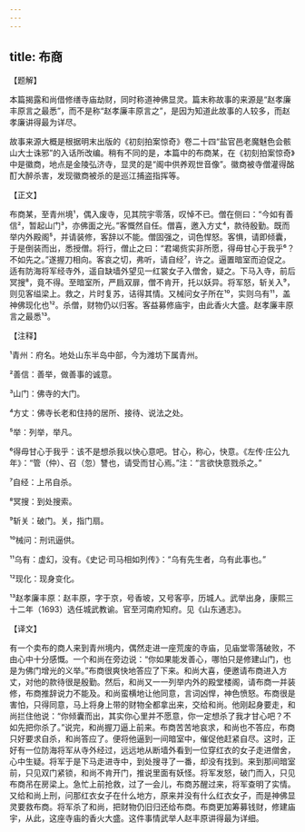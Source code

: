 ```yaml
---
---
---
```

title: 布商
---




【题解】


本篇揭露和尚借修缮寺庙劫财，同时称道神佛显灵。篇末称故事的来源是“赵孝廉丰原言之最悉”，而不是称“赵孝廉丰原言之”，是因为知道此故事的人较多，而赵孝廉讲得最为详尽。

故事来源大概是根据明末出版的《初刻拍案惊奇》卷二十四“盐官邑老魔魅色会骸山大士诛邪”的入话所改编。稍有不同的是，本篇中的布商某，在《初刻拍案惊奇》中是徽商，地点是金陵弘济寺，显灵的是“阁中供养观世音像”。徽商被寺僧灌得酩酊大醉杀害，发现徽商被杀的是巡江捕盗指挥等。

【正文】

布商某，至青州境¹，偶入废寺，见其院宇零落，叹悼不已。僧在侧曰：“今如有善信²，暂起山门³，亦佛面之光。”客慨然自任。僧喜，邀入方丈⁴，款待殷勤。既而举内外殿阁⁵，并请装修，客辞以不能。僧固强之，词色悍怒。客惧，请即倾囊，于是倒装而出，悉授僧。将行，僧止之曰：“君竭赀实非所愿，得毋甘心于我乎⁶？不如先之。”遂握刀相向。客哀之切，弗听，请自经⁷，许之。逼置暗室而迫促之。适有防海将军经寺外，遥自缺墙外望见一红裳女子入僧舍，疑之。下马入寺，前后冥搜⁸，竟不得。至暗室所，严扃双扉，僧不肯开，托以妖异。将军怒，斩关入⁹，则见客缢梁上。救之，片时复苏，诘得其情。又械问女子所在¹⁰，实则乌有¹¹，盖神佛现化也¹²。杀僧，财物仍以归客。客益募修庙宇，由此香火大盛。赵孝廉丰原言之最悉¹³。





【注释】


¹青州：府名。地处山东半岛中部，今为潍坊下属青州。

²善信：善举，做善事的诚意。

³山门：佛寺的大门。

⁴方丈：佛寺长老和住持的居所、接待、说法之处。

⁵举：列举，举凡。

⁶得毋甘心于我乎：该不是想杀我以快心意吧。甘心，称心，快意。《左传·庄公九年》：“管（仲）、召（忽）讐也，请受而甘心焉。”注：“言欲快意戮杀之。”

⁷自经：上吊自杀。

⁸冥搜：到处搜索。

⁹斩关：破门。关，指门扇。

¹⁰械问：刑讯逼供。

¹¹乌有：虚幻，没有。《史记·司马相如列传》：“乌有先生者，乌有此事也。”

¹²现化：现身变化。

¹³赵孝廉丰原：赵丰原，字于京，号香坡，又号客亭，历城人。武举出身，康熙三十二年（1693）选任城武教谕。官至河南府知府。见《山东通志》。





【译文】


有一个卖布的商人来到青州境内，偶然走进一座荒废的寺庙，见庙堂零落破败，不由心中十分感慨。一个和尚在旁边说：“你如果能发善心，哪怕只是修建山门，也是为佛门增光的义举。”布商很爽快地答应了下来。和尚大喜，便邀请布商进入方丈，对他的款待很是殷勤。然后，和尚又一一列举内外的殿堂楼阁，请布商一并装修，布商推辞说力不能及。和尚蛮横地让他同意，言词凶悍，神色愤怒。布商很是害怕，只得同意，马上将身上带的财物全都拿出来，交给和尚。他刚起身要走，和尚拦住他说：“你倾囊而出，其实你心里并不愿意，你一定想杀了我才甘心吧？不如先把你杀了。”说完，和尚握刀逼上前来。布商苦苦地哀求，和尚也不答应，布商只好要求自杀，和尚答应了。便将他逼到一间暗室中，催促他赶紧自尽。这时，正好有一位防海将军从寺外经过，远远地从断墙外看到一位穿红衣的女子走进僧舍，心中生疑。将军于是下马走进寺中，到处搜寻了一番，却没有找到。来到那间暗室前，只见双门紧锁，和尚不肯开门，推说里面有妖怪。将军发怒，破门而入，只见布商吊在房梁上。急忙上前抢救，过了一会儿，布商苏醒过来，将军查明了实情。又给和尚上刑，问那红衣女子在什么地方，原来并没有什么红衣女子，而是神佛显灵要救布商。将军杀了和尚，把财物仍旧归还给布商。布商更加筹募钱财，修建庙宇，从此，这座寺庙的香火大盛。这件事情武举人赵丰原讲得最为详细。